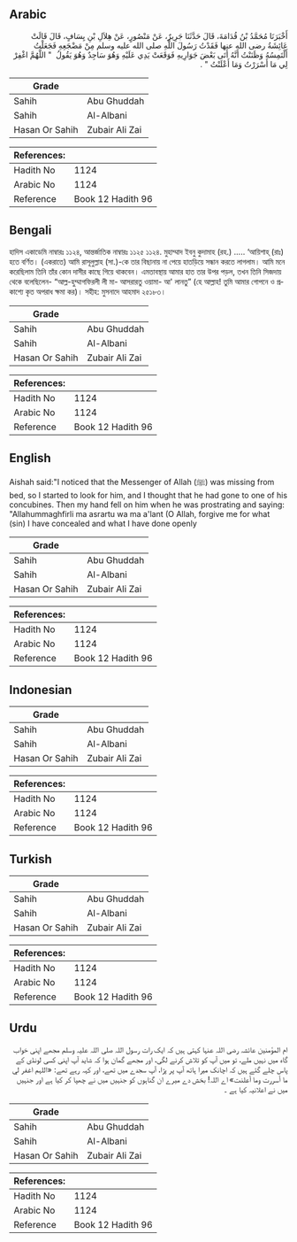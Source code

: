## Arabic


<div dir="rtl" lang="ar" style={{fontSize:'larger',backgroundColor:'#f8f9fa',padding:20}}>
أَخْبَرَنَا مُحَمَّدُ بْنُ قُدَامَةَ، قَالَ حَدَّثَنَا جَرِيرٌ، عَنْ مَنْصُورٍ، عَنْ هِلاَلِ بْنِ يِسَافٍ، قَالَ قَالَتْ عَائِشَةُ رضى الله عنها فَقَدْتُ رَسُولَ اللَّهِ صلى الله عليه وسلم مِنْ مَضْجَعِهِ فَجَعَلْتُ أَلْتَمِسُهُ وَظَنَنْتُ أَنَّهُ أَتَى بَعْضَ جَوَارِيهِ فَوَقَعَتْ يَدِي عَلَيْهِ وَهُوَ سَاجِدٌ وَهُوَ يَقُولُ ‏ "‏ اللَّهُمَّ اغْفِرْ لِي مَا أَسْرَرْتُ وَمَا أَعْلَنْتُ ‏"‏ ‏.‏
</div>
<div style={{backgroundColor:'#f8f9fa',padding:20, marginBottom: 10}}><table> <thead> <tr> <th>Grade</th> <th></th> </tr> </thead> <tbody> <tr><td>Sahih</td><td>Abu Ghuddah</td></tr><tr><td>Sahih</td><td>Al-Albani</td></tr><tr><td>Hasan Or Sahih</td><td>Zubair Ali Zai</td></tr></tbody></table><table> <thead> <tr> <th>References:</th> <th></th> </tr> </thead> <tbody><tr><td>Hadith No</td><td>1124</td></tr><tr><td>Arabic No</td><td>1124</td></tr><tr><td>Reference</td><td>Book 12 Hadith 96</td></tr></tbody></table></div>

## Bengali


<div dir="ltr" lang="bn" style={{fontSize:'larger',backgroundColor:'#f8f9fa',padding:20}}>
হাদিস একাডেমি নাম্বারঃ ১১২৪, আন্তর্জাতিক নাম্বারঃ ১১২৫ ১১২৪. মুহাম্মাদ ইবনু কুদামাহ (রহ.) ..... ‘আয়িশাহ্ (রাঃ) হতে বর্ণিত। (একরাতে) আমি রাসূলুল্লাহ (সা.)-কে তার বিছানায় না পেয়ে হাতড়িয়ে সন্ধান করতে লাগলাম। আমি মনে করেছিলাম তিনি তাঁর কোন দাসীর কাছে গিয়ে থাকবেন। এমতাবস্থায় আমার হাত তার উপর পড়ল, তখন তিনি সিজদায় থেকে বলেছিলেন- “আল্ল-হুম্মাগফিরলী লী মা- আসরারতু ওয়ামা- আ' লানতু” (হে আল্লাহ! তুমি আমার গোপনে ও প্রকাশ্যে কৃত অপরাধ ক্ষমা কর)। সহীহ: মুসনাদে আহমাদ ২৫১৮৩।
</div>
<div style={{backgroundColor:'#f8f9fa',padding:20, marginBottom: 10}}><table> <thead> <tr> <th>Grade</th> <th></th> </tr> </thead> <tbody> <tr><td>Sahih</td><td>Abu Ghuddah</td></tr><tr><td>Sahih</td><td>Al-Albani</td></tr><tr><td>Hasan Or Sahih</td><td>Zubair Ali Zai</td></tr></tbody></table><table> <thead> <tr> <th>References:</th> <th></th> </tr> </thead> <tbody><tr><td>Hadith No</td><td>1124</td></tr><tr><td>Arabic No</td><td>1124</td></tr><tr><td>Reference</td><td>Book 12 Hadith 96</td></tr></tbody></table></div>

## English


<div dir="ltr" lang="en" style={{fontSize:'larger',backgroundColor:'#f8f9fa',padding:20}}>
Aishah said:"I noticed that the Messenger of Allah (ﷺ) was missing from bed, so I started to look for him, and I thought that he had gone to one of his concubines. Then my hand fell on him when he was prostrating and saying: "Allahummaghfirli ma asrartu wa ma a'lant (O Allah, forgive me for what (sin) I have concealed and what I have done openly
</div>
<div style={{backgroundColor:'#f8f9fa',padding:20, marginBottom: 10}}><table> <thead> <tr> <th>Grade</th> <th></th> </tr> </thead> <tbody> <tr><td>Sahih</td><td>Abu Ghuddah</td></tr><tr><td>Sahih</td><td>Al-Albani</td></tr><tr><td>Hasan Or Sahih</td><td>Zubair Ali Zai</td></tr></tbody></table><table> <thead> <tr> <th>References:</th> <th></th> </tr> </thead> <tbody><tr><td>Hadith No</td><td>1124</td></tr><tr><td>Arabic No</td><td>1124</td></tr><tr><td>Reference</td><td>Book 12 Hadith 96</td></tr></tbody></table></div>

## Indonesian


<div dir="ltr" lang="id" style={{fontSize:'larger',backgroundColor:'#f8f9fa',padding:20}}>

</div>
<div style={{backgroundColor:'#f8f9fa',padding:20, marginBottom: 10}}><table> <thead> <tr> <th>Grade</th> <th></th> </tr> </thead> <tbody> <tr><td>Sahih</td><td>Abu Ghuddah</td></tr><tr><td>Sahih</td><td>Al-Albani</td></tr><tr><td>Hasan Or Sahih</td><td>Zubair Ali Zai</td></tr></tbody></table><table> <thead> <tr> <th>References:</th> <th></th> </tr> </thead> <tbody><tr><td>Hadith No</td><td>1124</td></tr><tr><td>Arabic No</td><td>1124</td></tr><tr><td>Reference</td><td>Book 12 Hadith 96</td></tr></tbody></table></div>

## Turkish


<div dir="ltr" lang="tr" style={{fontSize:'larger',backgroundColor:'#f8f9fa',padding:20}}>

</div>
<div style={{backgroundColor:'#f8f9fa',padding:20, marginBottom: 10}}><table> <thead> <tr> <th>Grade</th> <th></th> </tr> </thead> <tbody> <tr><td>Sahih</td><td>Abu Ghuddah</td></tr><tr><td>Sahih</td><td>Al-Albani</td></tr><tr><td>Hasan Or Sahih</td><td>Zubair Ali Zai</td></tr></tbody></table><table> <thead> <tr> <th>References:</th> <th></th> </tr> </thead> <tbody><tr><td>Hadith No</td><td>1124</td></tr><tr><td>Arabic No</td><td>1124</td></tr><tr><td>Reference</td><td>Book 12 Hadith 96</td></tr></tbody></table></div>

## Urdu


<div dir="rtl" lang="ur" style={{fontSize:'larger',backgroundColor:'#f8f9fa',padding:20}}>
ام المؤمنین عائشہ رضی اللہ عنہا کہتی ہیں کہ ایک رات رسول اللہ صلی اللہ علیہ وسلم مجھے اپنی خواب گاہ میں نہیں ملے، تو میں آپ کو تلاش کرنے لگی، اور مجھے گمان ہوا کہ شاید آپ اپنی کسی لونڈی کے پاس چلے گئے ہیں کہ اچانک میرا ہاتھ آپ پر پڑا، آپ سجدے میں تھے، اور کہہ رہے تھے: «اللہم اغفر لي ما أسررت وما أعلنت» اے اللہ! بخش دے میرے ان گناہوں کو جنہیں میں نے چھپا کر کیا ہے اور جنہیں میں نے اعلانیہ کیا ہے ۔
</div>
<div style={{backgroundColor:'#f8f9fa',padding:20, marginBottom: 10}}><table> <thead> <tr> <th>Grade</th> <th></th> </tr> </thead> <tbody> <tr><td>Sahih</td><td>Abu Ghuddah</td></tr><tr><td>Sahih</td><td>Al-Albani</td></tr><tr><td>Hasan Or Sahih</td><td>Zubair Ali Zai</td></tr></tbody></table><table> <thead> <tr> <th>References:</th> <th></th> </tr> </thead> <tbody><tr><td>Hadith No</td><td>1124</td></tr><tr><td>Arabic No</td><td>1124</td></tr><tr><td>Reference</td><td>Book 12 Hadith 96</td></tr></tbody></table></div>